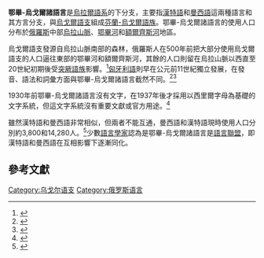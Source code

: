 {{Infobox Language family
|name=鄂畢-烏戈爾諸語言
|region=[[俄羅斯|俄羅斯]]中部
|familycolor=Uralic
|fam1=[[烏拉爾語系|烏拉爾語系]]
|fam2=[[芬蘭-烏戈爾語族|芬蘭-烏戈爾語族]]
|fam3=[[烏戈爾語支|烏戈爾語支]]
|child1=[[漢特語|漢特語]]
|child2=[[曼西語|曼西語]]
}}

'''鄂畢-烏戈爾諸語言'''是[[烏拉爾語系|烏拉爾語系]]的下分支，主要指[[漢特語|漢特語]]和[[曼西語|曼西語]]這兩種語言和其方言分支，與[[烏戈爾語支|烏戈爾語支]]組成[[芬蘭-烏戈爾語族|芬蘭-烏戈爾語族]]。鄂畢-烏戈爾諸語言的使用人口分布於[[俄羅斯|俄羅斯]]中部[[烏拉山脈|烏拉山脈]]、[[鄂畢河|鄂畢河]]和[[額爾齊斯河|額爾齊斯河]]地區。

烏戈爾語支發源自烏拉山脈南部的森林，俄羅斯人在500年前把大部分使用烏戈爾語支的人口逼往東部的鄂畢河和額爾齊斯河，其餘的人口則留在烏拉山脈以西直至20世紀初期後受[[突厥語族|突厥語族]]影響。<ref>{{cite book | author = Greller, Wolfgang | date = 2000-04-01 | title = Encyclopedia of the Languages of Europe | publisher = Blackwell Publishing | isbn = 0-631-22039-9 | page = 478}}</ref>[[匈牙利語|匈牙利語]]則早在公元前11世紀獨立發展，在發音、語法和詞彙方面與鄂畢-烏戈爾諸語言截然不同。<ref>{{cite book | author = [[Péter_Hajdú|Hajdú, Péter]] | date = 1981 | title = Az uráli nyelvészet alapkérdései | publisher = Tankönyvkiadó, Budapest | isbn  = 963-17-4219-9 }}</ref><ref>{{cite book | author = Jászó, Anna | date = 1994 | title = A magyar nyelv könyve | publisher = Trezor Kiadó, Budapest | isbn = 963-7685-42-1}}</ref>

1930年前鄂畢-烏戈爾諸語言沒有文字，在1937年後才採用以西里爾字母為基礎的文字系統，但這文字系統沒有重要文獻或官方用途。<ref>{{cite web | url = http://www.britannica.com/eb/article-9056621 | title = Ob-Ugric languages | accessdate = 2006-06-22 | publisher = Encyclopædia Britannica | archive-date = 2006-08-26 | archive-url = https://web.archive.org/web/20060826160305/http://www.britannica.com/eb/article-9056621 | dead-url = no }}</ref>

雖然漢特語和曼西語非常相似，但兩者不能互通，曼西語和漢特語現時使用人口分別約3,800和14,280人。<ref>{{cite book | author = Lyovin, Anatole V. | date = 1997-03-06 | title = An Introduction to the Languages of the World | url = https://archive.org/details/introductiontola0000lyov | publisher = Oxford University Press US | isbn = 0-19-508116-1 | page = [https://archive.org/details/introductiontola0000lyov/page/55 55]}}</ref>少數[[語言學家|語言學家]]認為是鄂畢-烏戈爾諸語言是[[語言聯盟|語言聯盟]]，即漢特語和曼西語在互相影響下逐漸同化。

==參考文獻==
{{reflist}}

{{lang-stub}}

[[Category:乌戈尔语支|Category:乌戈尔语支]]
[[Category:俄罗斯语言|Category:俄罗斯语言]]